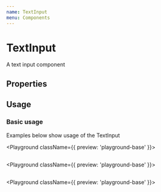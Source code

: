 ```yaml
---
name: TextInput
menu: Components
---
```



# TextInput

A text input component

## Properties

<Props of={TextInput} />

## Usage

### Basic usage

Examples below show usage of the TextInput

<Playground className={{ preview: 'playground-base' }}>
  <TextInput />
</Playground>

##

<Playground className={{ preview: 'playground-base' }}>
  <TextInput
    value='Text'
    feedbackText='Some feedback!'
    feedbackType='warning'
  />
</Playground>

##

<Playground className={{ preview: 'playground-base' }}>
  <TextInput inlineFeedbackText='Inline text' />
</Playground>
